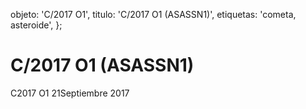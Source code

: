 
  objeto: 'C/2017 O1',
  titulo: 'C/2017 O1 (ASASSN1)',
  etiquetas: 'cometa, asteroide',
};

# C/2017 O1 (ASASSN1)

<Imagen
  src="registro/c2017-o1_20170921_1_c2017o1_20170921_i88.jpg"
  fecha="20170921"
/>

C2017 O1 21Septiembre 2017